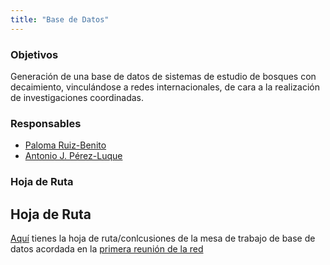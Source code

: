 ```yaml
---
title: "Base de Datos"
---
```

### Objetivos 
Generación de una base de datos de sistemas de estudio de bosques con decaimiento, vinculándose a redes internacionales, de cara a la realización de investigaciones coordinadas. 

### Responsables
- [Paloma Ruiz-Benito](../../people/ruiz_benito)
- [Antonio J. Pérez-Luque](../../people/perez_luque)

### Hoja de Ruta
::: {.callout-tip}
## Hoja de Ruta
[Aquí](../assets/202409_nerja/bases_datos_nerja_octubre_2024.pdf) tienes la hoja de ruta/conlcusiones de la mesa de trabajo de base de datos 
acordada en la [primera reunión de la red](../workshops/202409_nerja/programa.qmd)
:::